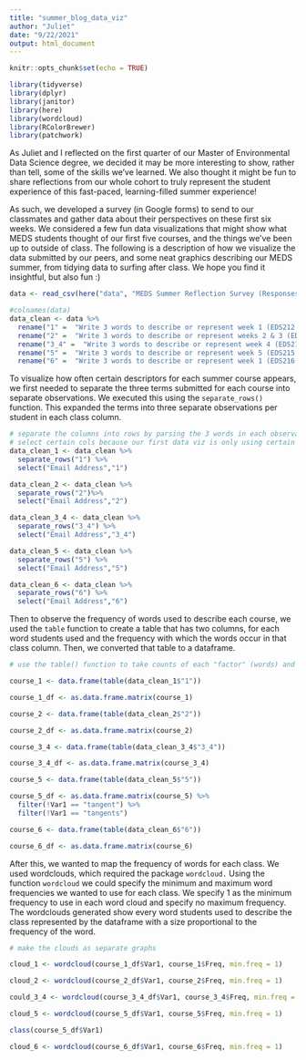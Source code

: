 ```yaml
---
title: "summer_blog_data_viz"
author: "Juliet"
date: "9/22/2021"
output: html_document
---
```


```r
knitr::opts_chunk$set(echo = TRUE)
```

```r
library(tidyverse)
library(dplyr)
library(janitor)
library(here)
library(wordcloud)
library(RColorBrewer)
library(patchwork)
```


As Juliet and I reflected on the first quarter of our Master of Environmental Data Science degree, we decided it may be more interesting to show, rather than tell, some of the skills we’ve learned. We also thought it might be fun to share reflections from our whole cohort to truly represent the student experience of this fast-paced, learning-filled summer experience!

As such, we developed a survey (in Google forms) to send to our classmates and gather data about their perspectives on these first six weeks. We considered a few fun data visualizations that might show what MEDS students thought of our first five courses, and the things we’ve been up to outside of class. The following is a description of how we visualize the data submitted by our peers, and some neat graphics describing our MEDS summer, from tidying data to surfing after class. We hope you find it insightful, but also fun :) 


```r
data <- read_csv(here("data", "MEDS Summer Reflection Survey (Responses) - Responses Clean.csv"))
```

```r
#colnames(data)
data_clean <- data %>% 
  rename("1" =  "Write 3 words to describe or represent week 1 (EDS212 w/ Allison) here:") %>% 
  rename("2" =  "Write 3 words to describe or represent weeks 2 & 3 (EDS221 w/ Allison) here:") %>% 
  rename("3_4" =  "Write 3 words to describe or represent week 4 (EDS214 w/ Julien) here:") %>% 
  rename("5" =  "Write 3 words to describe or represent week 5 (EDS215 w/ Frew) here:") %>% 
  rename("6" =  "Write 3 words to describe or represent week 1 (EDS216 w/ Scott) here:")
```

To visualize how often certain descriptors for each summer course appears, we first needed to separate the three terms submitted for each course into separate observations. We executed this using the `separate_rows()` function. This expanded the terms into three separate observations per student in each class column. 

```r
# separate the columns into rows by parsing the 3 words in each observation into 3 different observations
# select certain cols because our first data viz is only using certain cols 
data_clean_1 <- data_clean %>% 
  separate_rows("1") %>% 
  select("Email Address","1")

data_clean_2 <- data_clean %>% 
  separate_rows("2")%>% 
  select("Email Address","2")

data_clean_3_4 <- data_clean %>% 
  separate_rows("3_4") %>% 
  select("Email Address","3_4")

data_clean_5 <- data_clean %>% 
  separate_rows("5") %>% 
  select("Email Address","5")

data_clean_6 <- data_clean %>% 
  separate_rows("6") %>% 
  select("Email Address","6")


```

Then to observe the frequency of words used to describe each course, we used the `table` function to create a table that has two columns, for each word students used and the frequency with which the words occur in that class column. Then, we converted that table to a dataframe. 


```r
# use the table() function to take counts of each "factor" (words) and use the data.frame() function to convert these tables to data frames

course_1 <- data.frame(table(data_clean_1$"1"))

course_1_df <- as.data.frame.matrix(course_1)

course_2 <- data.frame(table(data_clean_2$"2"))

course_2_df <- as.data.frame.matrix(course_2)

course_3_4 <- data.frame(table(data_clean_3_4$"3_4"))

course_3_4_df <- as.data.frame.matrix(course_3_4)

course_5 <- data.frame(table(data_clean_5$"5"))

course_5_df <- as.data.frame.matrix(course_5) %>% 
  filter(!Var1 == "tangent") %>% 
  filter(!Var1 == "tangents")

course_6 <- data.frame(table(data_clean_6$"6"))

course_6_df <- as.data.frame.matrix(course_6)
```

After this, we wanted to map the frequency of words for each class. We used wordclouds, which required the package `wordcloud.` Using the function `wordcloud` we could specify the minimum and maximum word frequencies we wanted to use for each class. We specify 1 as the minimum frequency to use in each word cloud and specify no maximum frequency. The wordclouds generated show every word students used to describe the class represented by the dataframe with a size proportional to the frequency of the word. 


```r
# make the clouds as separate graphs

cloud_1 <- wordcloud(course_1_df$Var1, course_1$Freq, min.freq = 1)

cloud_2 <- wordcloud(course_2_df$Var1, course_2$Freq, min.freq = 1)

could_3_4 <- wordcloud(course_3_4_df$Var1, course_3_4$Freq, min.freq = 1)

cloud_5 <- wordcloud(course_5_df$Var1, course_5$Freq, min.freq = 1)

class(course_5_df$Var1)

cloud_6 <- wordcloud(course_6_df$Var1, course_6$Freq, min.freq = 1)
```

```r

```



